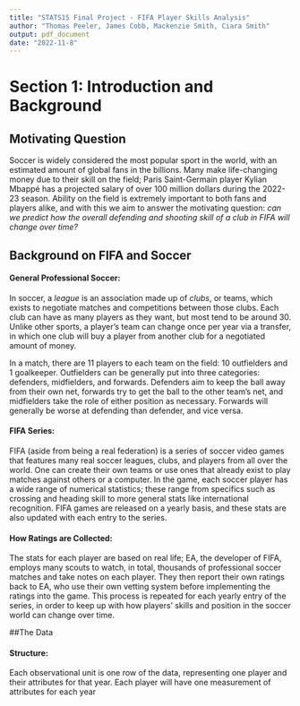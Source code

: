 ---
title: "STATS15 Final Project - FIFA Player Skills Analysis"
author: "Thomas Peeler, James Cobb, Mackenzie Smith, Ciara Smith"
output: pdf_document
date: "2022-11-8"
---
# Section 1: Introduction and Background

## Motivating Question

Soccer is widely considered the most popular sport in the world, with an estimated amount of global fans in the billions. Many make life-changing money due to their skill on the field; Paris Saint-Germain player Kylian Mbappé has a projected salary of over 100 million dollars during the 2022-23 season. Ability on the field is extremely important to both fans and players alike, and with this we aim to answer the motivating question: *can we predict how the overall defending and shooting skill of a club in FIFA will change over time?*

## Background on FIFA and Soccer

#### General Professional Soccer: 
In soccer, a _league_ is an association made up of _clubs_, or teams, which exists to negotiate matches and competitions between those clubs. Each club can have as many players as they want, but most tend to be around 30. Unlike other sports, a player's team can change once per year via a transfer, in which one club will buy a player from another club for a negotiated amount of money.

In a match, there are 11 players to each team on the field: 10 outfielders and 1 goalkeeper. Outfielders can be generally put into three categories: defenders, midfielders, and forwards. Defenders aim to keep the ball away from their own net, forwards try to get the ball to the other team's net, and midfielders take the role of either position as necessary. Forwards will generally be worse at defending than defender, and vice versa. 

#### FIFA Series: 
FIFA (aside from being a real federation) is a series of soccer video games that features many real soccer leagues, clubs, and players from all over the world. One can create their own teams or use ones that already exist to play matches against others or a computer. In the game, each soccer player has a wide range of numerical statistics; these range from specifics such as crossing and heading skill to more general stats like international recognition. FIFA games are released on a yearly basis, and these stats are also updated with each entry to the series.

#### How Ratings are Collected: 
The stats for each player are based on real life; EA, the developer of FIFA, employs many scouts to watch, in total, thousands of professional soccer matches and take notes on each player. They then report their own ratings back to EA, who use their own vetting system before implementing the ratings into the game. This process is repeated for each yearly entry of the series, in order to keep up with how players' skills and position in the soccer world can change over time.

##The Data

#### Structure: 
Each observational unit is one row of the data, representing one player and their attributes for that year. Each player will have one measurement of attributes for each year
